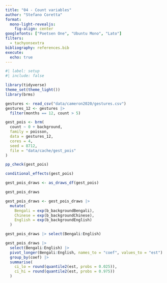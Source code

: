 ```yaml
---
title: "04 - Count variables"
author: "Stefano Coretta"
format:
  mono-light-revealjs:
    fig-align: center
googlefonts: ["Poetsen One", "Ubuntu Mono", "Lato"]
filters:
  - tachyonsextra
bibliography: references.bib
execute:
  echo: true
---
```


```r
#| label: setup
#| include: false

library(tidyverse)
theme_set(theme_light())
library(brms)
```

```r
gestures <- read_csv("data/cameron2020/gestures.csv")
gestures_12 <- gestures |> 
  filter(months == 12, count > 5)
```

```r
gest_pois <- brm(
  count ~ 0 + background,
  family = poisson,
  data = gestures_12,
  cores = 4,
  seed = 8712,
  file = "data/cache/gest_pois"
)
```

```r
pp_check(gest_pois)
```


```r
conditional_effects(gest_pois)
```

```r
gest_pois_draws <- as_draws_df(gest_pois)

gest_pois_draws
```

```r
gest_pois_draws <- gest_pois_draws |> 
  mutate(
    Bengali = exp(b_backgroundBengali),
    Chinese = exp(b_backgroundChinese),
    English = exp(b_backgroundEnglish)
  )

gest_pois_draws |> select(Bengali:English)
```

```r
gest_pois_draws |> 
  select(Bengali:English) |> 
  pivot_longer(Bengali:English, names_to = "coef", values_to = "est") |> 
  group_by(coef) |> 
  summarise(
    ci_lo = round(quantile2(est, probs = 0.025)),
    ci_hi = round(quantile2(est, probs = 0.975))
  )
```

